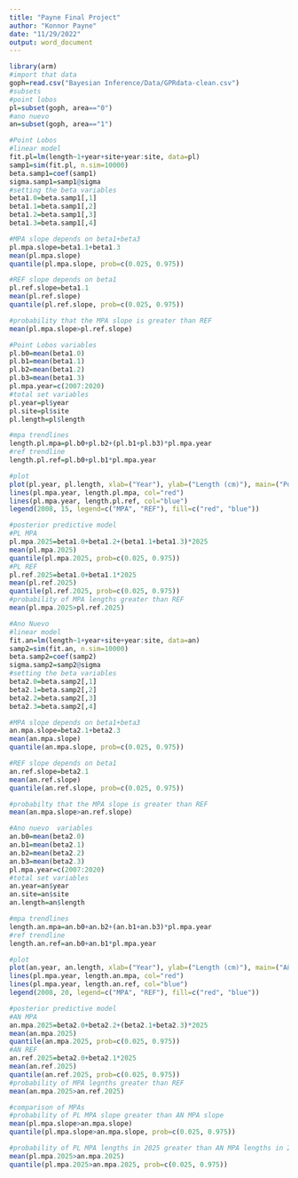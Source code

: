 ```yaml
---
title: "Payne Final Project"
author: "Konnor Payne"
date: "11/29/2022"
output: word_document
---
```


```r
library(arm)
#import that data 
goph=read.csv("Bayesian Inference/Data/GPRdata-clean.csv")
#subsets
#point lobos
pl=subset(goph, area=="0")
#ano nuevo
an=subset(goph, area=="1")
```

```r
#Point Lobos 
#linear model 
fit.pl=lm(length~1+year+site+year:site, data=pl)
samp1=sim(fit.pl, n.sim=10000)
beta.samp1=coef(samp1)
sigma.samp1=samp1@sigma
#setting the beta variables 
beta1.0=beta.samp1[,1]
beta1.1=beta.samp1[,2]
beta1.2=beta.samp1[,3]
beta1.3=beta.samp1[,4]

#MPA slope depends on beta1+beta3
pl.mpa.slope=beta1.1+beta1.3
mean(pl.mpa.slope)
quantile(pl.mpa.slope, prob=c(0.025, 0.975))

#REF slope depends on beta1
pl.ref.slope=beta1.1
mean(pl.ref.slope)
quantile(pl.ref.slope, prob=c(0.025, 0.975))

#probability that the MPA slope is greater than REF 
mean(pl.mpa.slope>pl.ref.slope)

#Point Lobos variables 
pl.b0=mean(beta1.0)
pl.b1=mean(beta1.1)
pl.b2=mean(beta1.2)
pl.b3=mean(beta1.3)
pl.mpa.year=c(2007:2020)
#total set variables
pl.year=pl$year
pl.site=pl$site
pl.length=pl$length

#mpa trendlines
length.pl.mpa=pl.b0+pl.b2+(pl.b1+pl.b3)*pl.mpa.year
#ref trendline
length.pl.ref=pl.b0+pl.b1*pl.mpa.year

#plot
plot(pl.year, pl.length, xlab=("Year"), ylab=("Length (cm)"), main=("Point Lobos Gopher Rockfish"))
lines(pl.mpa.year, length.pl.mpa, col="red")
lines(pl.mpa.year, length.pl.ref, col="blue")
legend(2008, 15, legend=c("MPA", "REF"), fill=c("red", "blue"))

#posterior predictive model 
#PL MPA
pl.mpa.2025=beta1.0+beta1.2+(beta1.1+beta1.3)*2025
mean(pl.mpa.2025)
quantile(pl.mpa.2025, prob=c(0.025, 0.975))
#PL REF
pl.ref.2025=beta1.0+beta1.1*2025
mean(pl.ref.2025)
quantile(pl.ref.2025, prob=c(0.025, 0.975))
#probability of MPA lengths greater than REF
mean(pl.mpa.2025>pl.ref.2025)
```




```r
#Ano Nuevo
#linear model 
fit.an=lm(length~1+year+site+year:site, data=an)
samp2=sim(fit.an, n.sim=10000)
beta.samp2=coef(samp2)
sigma.samp2=samp2@sigma
#setting the beta variables 
beta2.0=beta.samp2[,1]
beta2.1=beta.samp2[,2]
beta2.2=beta.samp2[,3]
beta2.3=beta.samp2[,4]

#MPA slope depends on beta1+beta3
an.mpa.slope=beta2.1+beta2.3
mean(an.mpa.slope)
quantile(an.mpa.slope, prob=c(0.025, 0.975))

#REF slope depends on beta1
an.ref.slope=beta2.1
mean(an.ref.slope)
quantile(an.ref.slope, prob=c(0.025, 0.975))

#probabilty that the MPA slope is greater than REF 
mean(an.mpa.slope>an.ref.slope)

#Ano nuevo  variables 
an.b0=mean(beta2.0)
an.b1=mean(beta2.1)
an.b2=mean(beta2.2)
an.b3=mean(beta2.3)
pl.mpa.year=c(2007:2020)
#total set variables
an.year=an$year
an.site=an$site
an.length=an$length

#mpa trendlines
length.an.mpa=an.b0+an.b2+(an.b1+an.b3)*pl.mpa.year
#ref trendline
length.an.ref=an.b0+an.b1*pl.mpa.year

#plot
plot(an.year, an.length, xlab=("Year"), ylab=("Length (cm)"), main=("Año Nuevo Gopher Rockfish"))
lines(pl.mpa.year, length.an.mpa, col="red")
lines(pl.mpa.year, length.an.ref, col="blue")
legend(2008, 20, legend=c("MPA", "REF"), fill=c("red", "blue"))

#posterior predictive model 
#AN MPA
an.mpa.2025=beta2.0+beta2.2+(beta2.1+beta2.3)*2025
mean(an.mpa.2025)
quantile(an.mpa.2025, prob=c(0.025, 0.975))
#AN REF
an.ref.2025=beta2.0+beta2.1*2025
mean(an.ref.2025)
quantile(an.ref.2025, prob=c(0.025, 0.975))
#probability of MPA legnths greater than REF
mean(an.mpa.2025>an.ref.2025)
```

```r
#comparison of MPAs
#probability of PL MPA slope greater than AN MPA slope 
mean(pl.mpa.slope>an.mpa.slope)
quantile(pl.mpa.slope>an.mpa.slope, prob=c(0.025, 0.975))

#probability of PL MPA lengths in 2025 greater than AN MPA lengths in 2025
mean(pl.mpa.2025>an.mpa.2025)
quantile(pl.mpa.2025>an.mpa.2025, prob=c(0.025, 0.975))
```

